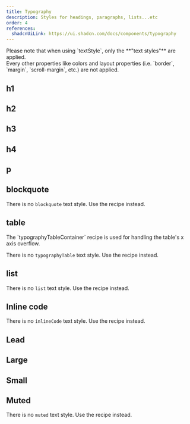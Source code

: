 ```yaml
---
title: Typography
description: Styles for headings, paragraphs, lists...etc
order: 4
references:
  shadcnUiLink: https://ui.shadcn.com/docs/components/typography
---
```


<ComponentPreview name="typography" />

<Callout emoji="ℹ️">
  Please note that when using `textStyle`, only the **"text styles"** are applied. <br />
  Every other properties like colors and layout properties (i.e. `border`, `margin`, `scroll-margin`,
  etc.) are not applied.
</Callout>

## h1

<TypographyPreview type="h1" withTextStyle />

## h2

<TypographyPreview type="h2" withTextStyle />

## h3

<TypographyPreview type="h3" withTextStyle />

## h4

<TypographyPreview type="h4" withTextStyle />

## p

<TypographyPreview type="p" withTextStyle />

## blockquote

<TypographyPreview type="blockquote" />

<Callout emoji="ℹ️">There is no `blockquote` text style. Use the recipe instead.</Callout>

## table

<TypographyPreview type="table" />

<Callout emoji="ℹ️">
  The `typographyTableContainer` recipe is used for handling the table's x axis overflow.
</Callout>

<Callout emoji="ℹ️">There is no `typographyTable` text style. Use the recipe instead.</Callout>

## list

<TypographyPreview type="list" />

<Callout emoji="ℹ️">There is no `list` text style. Use the recipe instead.</Callout>

## Inline code

<TypographyPreview type="inline-code" />

<Callout emoji="ℹ️">There is no `inlineCode` text style. Use the recipe instead.</Callout>

## Lead

<TypographyPreview type="lead" withTextStyle />

## Large

<TypographyPreview type="large" withTextStyle />

## Small

<TypographyPreview type="small" withTextStyle />

## Muted

<TypographyPreview type="muted" />

<Callout emoji="ℹ️">There is no `muted` text style. Use the recipe instead.</Callout>
